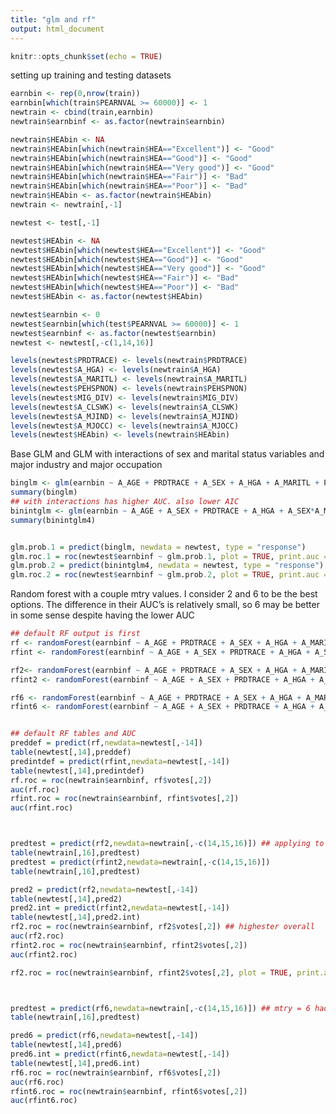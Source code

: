 ```yaml
---
title: "glm and rf"
output: html_document
---
```


```r
knitr::opts_chunk$set(echo = TRUE)
```

setting up training and testing datasets
```r
earnbin <- rep(0,nrow(train))
earnbin[which(train$PEARNVAL >= 60000)] <- 1
newtrain <- cbind(train,earnbin)
newtrain$earnbinf <- as.factor(newtrain$earnbin)

newtrain$HEAbin <- NA
newtrain$HEAbin[which(newtrain$HEA=="Excellent")] <- "Good"
newtrain$HEAbin[which(newtrain$HEA=="Good")] <- "Good"
newtrain$HEAbin[which(newtrain$HEA=="Very good")] <- "Good"
newtrain$HEAbin[which(newtrain$HEA=="Fair")] <- "Bad"
newtrain$HEAbin[which(newtrain$HEA=="Poor")] <- "Bad"
newtrain$HEAbin <- as.factor(newtrain$HEAbin)
newtrain <- newtrain[,-1]

newtest <- test[,-1]

newtest$HEAbin <- NA
newtest$HEAbin[which(newtest$HEA=="Excellent")] <- "Good"
newtest$HEAbin[which(newtest$HEA=="Good")] <- "Good"
newtest$HEAbin[which(newtest$HEA=="Very good")] <- "Good"
newtest$HEAbin[which(newtest$HEA=="Fair")] <- "Bad"
newtest$HEAbin[which(newtest$HEA=="Poor")] <- "Bad"
newtest$HEAbin <- as.factor(newtest$HEAbin)

newtest$earnbin <- 0
newtest$earnbin[which(test$PEARNVAL >= 60000)] <- 1
newtest$earnbinf <- as.factor(newtest$earnbin)
newtest <- newtest[,-c(1,14,16)]

levels(newtest$PRDTRACE) <- levels(newtrain$PRDTRACE)
levels(newtest$A_HGA) <- levels(newtrain$A_HGA)
levels(newtest$A_MARITL) <- levels(newtrain$A_MARITL)
levels(newtest$PEHSPNON) <- levels(newtrain$PEHSPNON)
levels(newtest$MIG_DIV) <- levels(newtrain$MIG_DIV)
levels(newtest$A_CLSWK) <- levels(newtrain$A_CLSWK)
levels(newtest$A_MJIND) <- levels(newtrain$A_MJIND)
levels(newtest$A_MJOCC) <- levels(newtrain$A_MJOCC)
levels(newtest$HEAbin) <- levels(newtrain$HEAbin)
```

Base GLM and GLM with interactions of sex and marital status variables and major industry and major occupation
```r
binglm <- glm(earnbin ~ A_AGE + PRDTRACE + A_SEX + A_HGA + A_MARITL + PEHSPNON + MIG_DIV + A_USLHRS + A_CLSWKR + A_MJIND + A_MJOCC + MOOP + HEAbin, data=newtrain, family="binomial")
summary(binglm)
## with interactions has higher AUC. also lower AIC
binintglm <- glm(earnbin ~ A_AGE + A_SEX + PRDTRACE + A_HGA + A_SEX*A_MARITL + PEHSPNON + MIG_DIV + A_USLHRS + A_CLSWKR + A_MJIND*A_MJOCC + MOOP + HEAbin, data=newtrain, family="binomial")
summary(binintglm4)


glm.prob.1 = predict(binglm, newdata = newtest, type = "response")
glm.roc.1 = roc(newtest$earnbinf ~ glm.prob.1, plot = TRUE, print.auc = TRUE)
glm.prob.2 = predict(binintglm4, newdata = newtest, type = "response")
glm.roc.2 = roc(newtest$earnbinf ~ glm.prob.2, plot = TRUE, print.auc = TRUE)
```

Random forest with a couple mtry values. I consider 2 and 6 to be the best options. The difference in their AUC's is relatively small, so 6 may be better in some sense despite having the lower AUC
```r
## default RF output is first
rf <- randomForest(earnbinf ~ A_AGE + PRDTRACE + A_SEX + A_HGA + A_MARITL + PEHSPNON + MIG_DIV + A_USLHRS + A_CLSWKR + A_MJIND + A_MJOCC + MOOP + HEAbin, data=newtrain)
rfint <- randomForest(earnbinf ~ A_AGE + A_SEX + PRDTRACE + A_HGA + A_SEX*A_MARITL + PEHSPNON + MIG_DIV + A_USLHRS + A_CLSWKR + A_MJIND*A_MJOCC + MOOP + HEAbin, data=newtrain)

rf2<- randomForest(earnbinf ~ A_AGE + PRDTRACE + A_SEX + A_HGA + A_MARITL + PEHSPNON + MIG_DIV + A_USLHRS + A_CLSWKR + A_MJIND + A_MJOCC + MOOP + HEAbin, data=newtrain, mtry=2)
rfint2 <- randomForest(earnbinf ~ A_AGE + A_SEX + PRDTRACE + A_HGA + A_SEX*A_MARITL + PEHSPNON + MIG_DIV + A_USLHRS + A_CLSWKR + A_MJIND*A_MJOCC + MOOP + HEAbin, data=newtrain, mtry=2) ## this one had the highest AUC

rf6 <- randomForest(earnbinf ~ A_AGE + PRDTRACE + A_SEX + A_HGA + A_MARITL + PEHSPNON + MIG_DIV + A_USLHRS + A_CLSWKR + A_MJIND + A_MJOCC + MOOP + HEAbin, data=newtrain, mtry=6)
rfint6 <- randomForest(earnbinf ~ A_AGE + A_SEX + PRDTRACE + A_HGA + A_SEX*A_MARITL + PEHSPNON + MIG_DIV + A_USLHRS + A_CLSWKR + A_MJIND*A_MJOCC + MOOP + HEAbin, data=newtrain, mtry=6)


## default RF tables and AUC
preddef = predict(rf,newdata=newtest[,-14])
table(newtest[,14],preddef)
predintdef = predict(rfint,newdata=newtest[,-14])
table(newtest[,14],predintdef)
rf.roc = roc(newtrain$earnbinf, rf$votes[,2])
auc(rf.roc)
rfint.roc = roc(newtrain$earnbinf, rfint$votes[,2])
auc(rfint.roc)



predtest = predict(rf2,newdata=newtrain[,-c(14,15,16)]) ## applying to the training dataset to see accuracy on training data. accuracy was relatively low for 2, but had highest AUC
table(newtrain[,16],predtest)
predtest = predict(rfint2,newdata=newtrain[,-c(14,15,16)])
table(newtrain[,16],predtest)

pred2 = predict(rf2,newdata=newtest[,-14])
table(newtest[,14],pred2)
pred2.int = predict(rfint2,newdata=newtest[,-14])
table(newtest[,14],pred2.int)
rf2.roc = roc(newtrain$earnbinf, rf2$votes[,2]) ## highester overall
auc(rf2.roc)
rfint2.roc = roc(newtrain$earnbinf, rfint2$votes[,2]) 
auc(rfint2.roc)

rf2.roc = roc(newtrain$earnbinf, rfint2$votes[,2], plot = TRUE, print.auc = TRUE) 



predtest = predict(rf6,newdata=newtrain[,-c(14,15,16)]) ## mtry = 6 had the lowest number of incorrect against the training, along with mtry = 8, 10, and 13. 6 had a higher AUC than all of them
table(newtrain[,16],predtest)

pred6 = predict(rf6,newdata=newtest[,-14])
table(newtest[,14],pred6)
pred6.int = predict(rfint6,newdata=newtest[,-14])
table(newtest[,14],pred6.int)
rf6.roc = roc(newtrain$earnbinf, rf6$votes[,2])
auc(rf6.roc)
rfint6.roc = roc(newtrain$earnbinf, rfint6$votes[,2])
auc(rfint6.roc)

```



